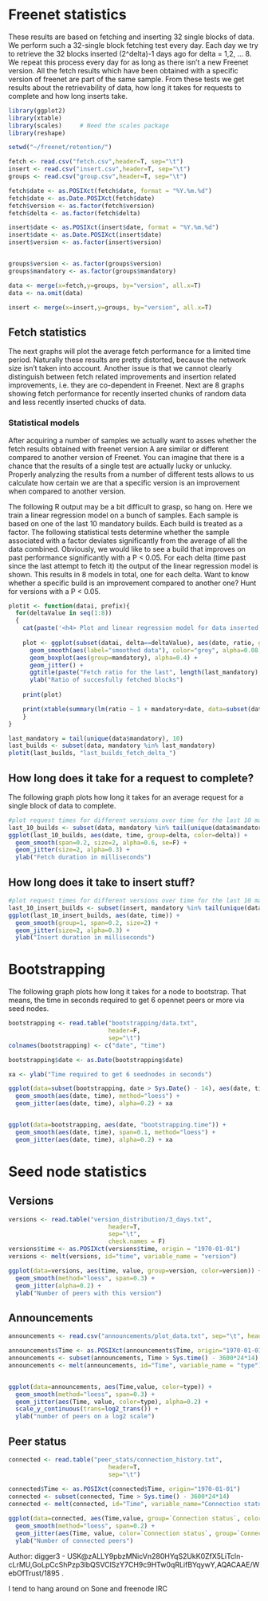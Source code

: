 Freenet statistics
========================================================

These results are based on fetching and inserting 32 single blocks of data. We perform such a 32-single block fetching test every day. Each day we try to retrieve the 32 blocks inserted (2^delta)-1 days ago for delta = 1,2, ... 8. We repeat this process every day for as long as there isn't a new Freenet version. All the fetch results which have been obtained with a specific version of freenet are part of the same sample. From these tests we get results about the retrievability of data, how long it takes for requests to complete and how long inserts take.

```r
library(ggplot2)
library(xtable)
library(scales)     # Need the scales package
library(reshape)

setwd("~/freenet/retention/")

fetch <- read.csv("fetch.csv",header=T, sep="\t")
insert <- read.csv("insert.csv",header=T, sep="\t")
groups <- read.csv("group.csv",header=T, sep="\t")

fetch$date <- as.POSIXct(fetch$date, format = "%Y.%m.%d")
fetch$date <- as.Date.POSIXct(fetch$date)
fetch$version <- as.factor(fetch$version)
fetch$delta <- as.factor(fetch$delta)

insert$date <- as.POSIXct(insert$date, format = "%Y.%m.%d")
insert$date <- as.Date.POSIXct(insert$date)
insert$version <- as.factor(insert$version)


groups$version <- as.factor(groups$version)
groups$mandatory <- as.factor(groups$mandatory)

data <- merge(x=fetch,y=groups, by="version", all.x=T)
data <- na.omit(data)

insert <- merge(x=insert,y=groups, by="version", all.x=T)
```

Fetch statistics
--------------------------------------------------

The next graphs will plot the average fetch performance for a limited time period. Naturally these results are pretty distorted, because the network size isn't taken into account. Another issue is that we cannot clearly distinguish between fetch related improvements and insertion related improvements, i.e. they are co-dependent in Freenet. Next are 8 graphs showing fetch performance for recently inserted chunks of random data and less recently inserted chucks of data.

### Statistical models

After acquiring a number of samples we actually want to asses whether the fetch results obtained with freenet version A are similar or different compared to another version of Freenet. You can imagine that there is a chance that the results of a single test are actually lucky or unlucky. Properly analyzing the results from a number of different tests allows to us calculate how certain we are that a specific version is an improvement when compared to another version.

The following R output may be a bit difficult to grasp, so hang on. Here we train a linear regression model on a bunch of samples. Each sample is based on one of the last 10 mandatory builds. Each build is treated as a factor. The following statistical tests determine whether the sample associated with a factor deviates significantly from the average of all the data combined. Obviously, we would like to see a build that improves on past performance significantly with a P < 0.05. For each delta (time past since the last attempt to fetch it) the output of the linear regression model is shown. This results in 8 models in total, one for each delta. Want to know whether a specific build is an improvement compared to another one? Hunt for versions with a P < 0.05.


```r
plotit <- function(datai, prefix){
  for(deltaValue in seq(1:8))
  {
    cat(paste('<h4> Plot and linear regression model for data inserted ', (2^deltaValue)-1, 'days ago</h4>\n'))
    
    plot <- ggplot(subset(datai, delta==deltaValue), aes(date, ratio, group=1, fill=mandatory, color=mandatory)) +
      geom_smooth(aes(label="smoothed data"), color="grey", alpha=0.08, span=0.3, se=F) +
      geom_boxplot(aes(group=mandatory), alpha=0.4) +
      geom_jitter() + 
      ggtitle(paste("Fetch ratio for the last", length(last_mandatory), "mandatory builds for data inserted", (2^deltaValue)-1, "day(s) ago.")) + 
      ylab("Ratio of succesfully fetched blocks")
  
    print(plot)

    print(xtable(summary(lm(ratio ~ 1 + mandatory+date, data=subset(datai, delta==deltaValue)))), type="html", comment=FALSE)
    }
}

last_mandatory = tail(unique(data$mandatory), 10)
last_builds <- subset(data, mandatory %in% last_mandatory)
plotit(last_builds, "last_builds_fetch_delta_")
```

How long does it take for a request to complete?
-----------------------------------------------

The following graph plots how long it takes for an average request for a single block of data to complete.

```r

#plot request times for different versions over time for the last 10 mandatory builds
last_10_builds <- subset(data, mandatory %in% tail(unique(data$mandatory), 10))
ggplot(last_10_builds, aes(date, time, group=delta, color=delta)) + 
  geom_smooth(span=0.2, size=2, alpha=0.6, se=F) +
  geom_jitter(size=2, alpha=0.3) +
  ylab("Fetch duration in milliseconds")

```

How long does it take to insert stuff?
----------------------

```r
#plot request times for different versions over time for the last 10 mandatory builds
last_10_insert_builds <- subset(insert, mandatory %in% tail(unique(data$mandatory), 10))
ggplot(last_10_insert_builds, aes(date, time)) + 
  geom_smooth(group=1, span=0.2, size=2) +
  geom_jitter(size=2, alpha=0.3) +
  ylab("Insert duration in milliseconds")
```


Bootstrapping
=================================

The following graph plots how long it takes for a node to bootstrap. That means, the time in seconds required to get 6 opennet peers or more via seed nodes.

```r
bootstrapping <- read.table("bootstrapping/data.txt",
                            header=F, 
                            sep="\t")
colnames(bootstrapping) <- c("date", "time")

bootstrapping$date <- as.Date(bootstrapping$date)

xa <- ylab("Time required to get 6 seednodes in seconds")

ggplot(data=subset(bootstrapping, date > Sys.Date() - 14), aes(date, time)) +
  geom_smooth(aes(date, time), method="loess") + 
  geom_jitter(aes(date, time), alpha=0.2) + xa


ggplot(data=bootstrapping, aes(date, "bootstrapping.time")) +
  geom_smooth(aes(date, time), span=0.1, method="loess") + 
  geom_jitter(aes(date, time), alpha=0.2) + xa

```

Seed node statistics
==============================


Versions
----------------------

```r
versions <- read.table("version_distribution/3_days.txt",
                            header=T, 
                            sep="\t",
                            check.names = F)
versions$time <- as.POSIXct(versions$time, origin = "1970-01-01")
versions <- melt(versions, id="time", variable_name = "version")

ggplot(data=versions, aes(time, value, group=version, color=version)) +
  geom_smooth(method="loess", span=0.3) + 
  geom_jitter(alpha=0.2) + 
  ylab("Number of peers with this version")
```

Announcements
--------------

```r
announcements <- read.csv("announcements/plot_data.txt", sep="\t", header=TRUE, colClasses = c("numeric", "numeric","numeric", "numeric"))

announcements$Time <- as.POSIXct(announcements$Time, origin="1970-01-01")
announcements <- subset(announcements, Time > Sys.time() - 3600*24*14)
announcements <- melt(announcements, id="Time", variable_name = "type")


ggplot(data=announcements, aes(Time,value, color=type)) + 
  geom_smooth(method="loess", span=0.3) + 
  geom_jitter(aes(Time, value, color=type), alpha=0.2) + 
  scale_y_continuous(trans=log2_trans()) + 
  ylab("number of peers on a log2 scale")
```


Peer status
-------------------------------

```r
connected <- read.table("peer_stats/connection_history.txt",
                            header=T, 
                            sep="\t")
                            
connected$Time <- as.POSIXct(connected$Time, origin="1970-01-01")
connected <- subset(connected, Time > Sys.time() - 3600*24*14)
connected <- melt(connected, id="Time", variable_name="Connection status")

ggplot(data=connected, aes(Time,value, group=`Connection status`, color=`Connection status`)) + 
  geom_smooth(method="loess", span=0.2) + 
  geom_jitter(aes(Time, value, color=`Connection status`, group=`Connection status`), alpha=0.15) +
  ylab("Number of connected peers")
```


Author: digger3 - USK@zALLY9pbzMNicVn280HYqS2UkK0ZfX5LiTcln-cLrMU,GoLpCcShPzp3lbQSVClSzY7CH9c9HTw0qRLifBYqywY,AQACAAE/WebOfTrust/1895 .

I tend to hang around on Sone and freenode IRC 

